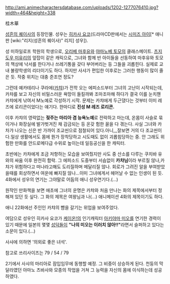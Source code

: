 http://ami.animecharactersdatabase.com/uploads/1202-1277076410.jpg?width=464&height=338

桂木華

[[성흔의 퀘이사]]의 등장인물. 성우는 [[히카사 요코]](드라마CD판에서는 [[시미즈 아이]][* 애니판 [wiki:"리지(성흔의 퀘이사)" 리지] 성우]).

성 미하일로프 학원의 학생으로, [[오리베 마후유]]와 [[야마노베 토모]]의 클래스메이트. [[츠지도우 미유리]]의 앞잡이 같은 캐릭으로, 그녀와 함께 반 아이들을 선동하여 마후유와 토모의 책상에 낙서를 한다거나 쓰레기통을 갖다 부어버리는 등 그들을 괴롭힌다. 실제로 교내 불량학생의 리더이기도 하다. 하지만 사샤가 편입한 이후로는 그러한 행동이 많이 줄은 듯. 작중 위치는 대충 준조연 정도? 

그런데 예카테리나 쿠라에([[카챠]])가 전학 오는 에피소드부터 그녀의 고난이 시작되는데, 카챠를 보고 자신의 비밀스러운 욕망이 들킬까봐 조마조마해 하다가 결국 이를 눈치챈 카챠에게 낚여서 M노예로 각성하기 시작. 문제는 카챠에게 두근댔다는 것부터 이미 레즈에 로리콘이었다는 얘기다. 한마디로 '''진성 M 레즈 로리콘.'''

이후 카챠의 영락없는 '''젖주는 마리아 겸 능욕노예'''로 전락하고 마는데, 온몸이 사슬로 묶이거나 화장실에 발가벗겨진 채 감금되는 등 온갖 험한 꼴을 다 겪는다. 사실 그녀와 카차갸 나오는 신은 반 가까이 조교씬으로 점철되어 있다.아니,,,잘보면 거의 다 조교씬이다.일상 생활에서도 몸에 뭔가 장착당하고 시도때도 없이 괴롭힘당하는 중. 안 그래도 위험한 만화를 안드로메다급 수위로 높이는데 일등공신을 한 캐릭터.

초반에는 카챠에게 조금 저항하는 모습을 보여줬지만 사도 중 산소를 다루는 쿠치바 유와의 싸움 이후 완전히 함락. 그 에피소드 도중부터 서슴없이 '''카챠님'''이라 부르질 않나,카챠가 위험하다고 떠나라고해도 도리질하며 메달리질 않나. 회로가 그려진 알을 부여받았을때를 회상하면서 여운에 빠지질 않나...이미 그녀에게서 헤어날 수 없는 인생이 된 듯. 4화에서 성우의 연기는 그야말로 어둠의 애니 성우연기다.(…)

원작인 만화책을 보면 애초에 그녀의 운명은 카챠와 처음 만나는 화의 제목에서부터 정해져 있던 듯 싶다. 그 화의 제목은 여왕님과 나(…) 애니메이션 4화의 제목이기도 하다.

애니 22화에선 주인인 카챠의 뺨을 갈기는 위업을 보여주었다.

여담으로 성우인 히카사 요코가 [[케이온!]]의 인기캐릭터 [[아키야마 미오]]를 연기한 경력이 있기 때문에 일본의 몇몇 [[성덕]]들이 '''"나의 미오는 이러치 않아!!"'''라면서 슬퍼하고 있다는 소문이 있다.(…)

사샤에 의하면 '의외로 좋은 녀석'.

참고로 쓰리사이즈는 79 / 54 / 79

2기에서 사샤의 마리아로 잠입임무에 동행할 예정. 그 비중이 상승하게 된다.
천둥의 막달라였던 아마노 츠바사와 모종의 작업을 거쳐 그 능력을 자신의 몸에 이식하는데 성공하였다. 
